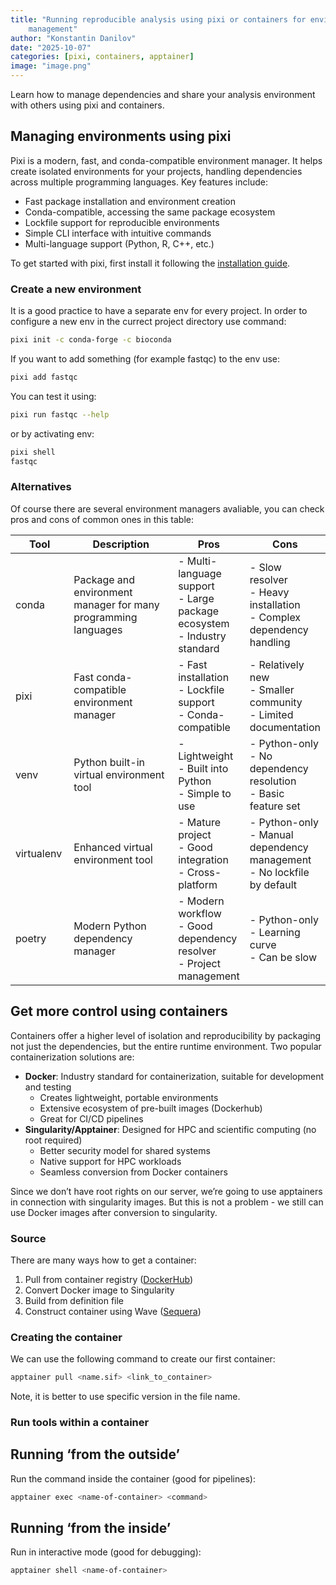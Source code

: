 ```yaml
---
title: "Running reproducible analysis using pixi or containers for environment 
    management"
author: "Konstantin Danilov"
date: "2025-10-07"
categories: [pixi, containers, apptainer]
image: "image.png"
---
```


Learn how to manage dependencies and share your analysis environment with others using pixi and containers.

## Managing environments using pixi

Pixi is a modern, fast, and conda-compatible environment manager. It helps create isolated environments for your projects, handling dependencies across multiple programming languages. Key features include:

- Fast package installation and environment creation
- Conda-compatible, accessing the same package ecosystem
- Lockfile support for reproducible environments
- Simple CLI interface with intuitive commands
- Multi-language support (Python, R, C++, etc.)

::: {.callout-tip}
To get started with pixi, first install it following the [installation guide](https://prefix.dev/docs/pixi/installation). 
:::

### Create a new environment

It is a good practice to have a separate env for every project. In order to configure a new env in the currect project directory use command:

```.bash
pixi init -c conda-forge -c bioconda
```

If you want to add something (for example fastqc) to the env use:

```.bash
pixi add fastqc
```

You can test it using:

```.bash
pixi run fastqc --help
```

or by activating env:

```.bash
pixi shell
fastqc
```

### Alternatives

Of course there are several environment managers avaliable, you can check pros and cons of common ones in this table:

| Tool | Description | Pros | Cons |
|------|-------------|------|------|
| conda | Package and environment manager for many programming languages | - Multi-language support<br/>- Large package ecosystem<br/>- Industry standard | - Slow resolver<br/>- Heavy installation<br/>- Complex dependency handling |
| pixi | Fast conda-compatible environment manager | - Fast installation<br>- Lockfile support<br>- Conda-compatible | - Relatively new<br>- Smaller community<br>- Limited documentation |
| venv | Python built-in virtual environment tool | - Lightweight<br>- Built into Python<br>- Simple to use | - Python-only<br>- No dependency resolution<br>- Basic feature set |
| virtualenv | Enhanced virtual environment tool | - Mature project<br>- Good integration<br>- Cross-platform | - Python-only<br>- Manual dependency management<br>- No lockfile by default |
| poetry | Modern Python dependency manager | - Modern workflow<br>- Good dependency resolver<br>- Project management | - Python-only<br>- Learning curve<br>- Can be slow |

## Get more control using containers

Containers offer a higher level of isolation and reproducibility by packaging not just the dependencies, but the entire runtime environment. Two popular containerization solutions are:

- **Docker**: Industry standard for containerization, suitable for development and testing
    - Creates lightweight, portable environments
    - Extensive ecosystem of pre-built images (Dockerhub)
    - Great for CI/CD pipelines

- **Singularity/Apptainer**: Designed for HPC and scientific computing (no root required)
    - Better security model for shared systems
    - Native support for HPC workloads
    - Seamless conversion from Docker containers

::: {.callout-tip}
Since we don't have root rights on our server, we're going to use apptainers in connection with singularity images. But this is not a problem - we still can use Docker images after conversion to singularity. 
:::

### Source

There are many ways how to get a container:

1. Pull from container registry ([DockerHub](https://hub.docker.com/))
2. Convert Docker image to Singularity
3. Build from definition file
4. Construct container using Wave ([Sequera](https://seqera.io/containers/))

### Creating the container

We can use the following command to create our first container:

```.bash
apptainer pull <name.sif> <link_to_container>
```

::: {.callout-tip}
Note, it is better to use specific version in the file name. 
:::

### Run tools within a container

::::: {.panel-tabset}
## Running 'from the outside'
Run the command inside the container (good for pipelines):
```.bash
apptainer exec <name-of-container> <command>
```

## Running 'from the inside'
Run in interactive mode (good for debugging):
```.bash
apptainer shell <name-of-container>
```
:::::